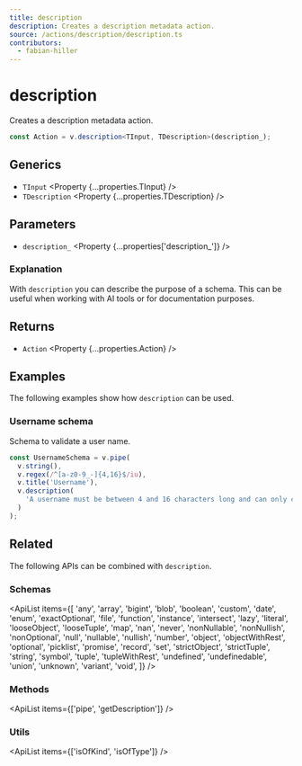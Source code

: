 ```yaml
---
title: description
description: Creates a description metadata action.
source: /actions/description/description.ts
contributors:
  - fabian-hiller
---
```



# description

Creates a description metadata action.

```ts
const Action = v.description<TInput, TDescription>(description_);
```

## Generics

- `TInput` <Property {...properties.TInput} />
- `TDescription` <Property {...properties.TDescription} />

## Parameters

- `description_` <Property {...properties['description_']} />

### Explanation

With `description` you can describe the purpose of a schema. This can be useful when working with AI tools or for documentation purposes.

## Returns

- `Action` <Property {...properties.Action} />

## Examples

The following examples show how `description` can be used.

### Username schema

Schema to validate a user name.

```ts
const UsernameSchema = v.pipe(
  v.string(),
  v.regex(/^[a-z0-9_-]{4,16}$/iu),
  v.title('Username'),
  v.description(
    'A username must be between 4 and 16 characters long and can only contain letters, numbers, underscores and hyphens.'
  )
);
```

## Related

The following APIs can be combined with `description`.

### Schemas

<ApiList
  items={[
    'any',
    'array',
    'bigint',
    'blob',
    'boolean',
    'custom',
    'date',
    'enum',
    'exactOptional',
    'file',
    'function',
    'instance',
    'intersect',
    'lazy',
    'literal',
    'looseObject',
    'looseTuple',
    'map',
    'nan',
    'never',
    'nonNullable',
    'nonNullish',
    'nonOptional',
    'null',
    'nullable',
    'nullish',
    'number',
    'object',
    'objectWithRest',
    'optional',
    'picklist',
    'promise',
    'record',
    'set',
    'strictObject',
    'strictTuple',
    'string',
    'symbol',
    'tuple',
    'tupleWithRest',
    'undefined',
    'undefinedable',
    'union',
    'unknown',
    'variant',
    'void',
  ]}
/>

### Methods

<ApiList items={['pipe', 'getDescription']} />

### Utils

<ApiList items={['isOfKind', 'isOfType']} />

